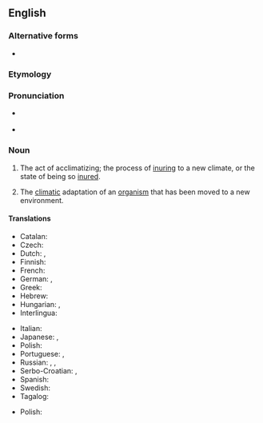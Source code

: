 ==English==
{{wikipedia}}

===Alternative forms===
* {{l|en|acclimatisation}}

===Etymology===
{{suffix|en|acclimatize|ation}}

===Pronunciation===
* {{a|US}} {{IPA|en|/ə.ˌklaɪ.mə.tə.ˈzeɪ.ʃən/}}
* {{audio|en|en-us-acclimatization.ogg|Audio (US)}}

===Noun===
{{en-noun|~}}

# The act of acclimatizing; the process of [[inuring]] to a new climate, or the state of being so [[inure]]d.
# {{lb|en|biology}} The [[climatic]] adaptation of an [[organism]] that has been moved to a new environment.

====Translations====
{{trans-top|the act of acclimatizing}}
* Catalan: {{t|ca|aclimatació|f}}
* Czech: {{t|cs|aklimatizace|f}}
* Dutch: {{t+|nl|acclimatisatie|f}}, {{t+|nl|aanpassing|f}}
* Finnish: {{t+|fi|akklimatisaatio}}
* French: {{t+|fr|acclimatation|f}}
* German: {{t+|de|Eingewöhnung|f}}, {{t+|de|Akklimatisierung|f}}
* Greek: {{t+|el|εγκλιματισμός|m}}
* Hebrew: {{t|he|התאקלמות|tr=hitaqlemut}}
* Hungarian: {{t|hu|akklimatizálás}}, {{t+|hu|akklimatizálódás}}
* Interlingua: {{t|ia|acclimatation}}
{{trans-mid}}
* Italian: {{t+|it|acclimatazione|f}}
* Japanese: {{t+|ja|適応|tr=てきおう, tekiō}}, {{t|ja|順応|tr=じゅんのう, jun'nō}}
* Polish: {{t+|pl|aklimatyzacja|f}}
* Portuguese: {{t|pt|aclimação|f}}, {{t+|pt|aclimatação|f}}
* Russian: {{t+|ru|акклиматиза́ция|f}}, {{t+|ru|акклиматизи́рование|n}}, {{t+|ru|привыка́ние|n}}
* Serbo-Croatian: {{t+|sh|aklimatizacija|f}}, {{t|sh|aklimatiziranje|n}}
* Spanish: {{t+|es|aclimatación|f}}
* Swedish: {{t+|sv|acklimatisering}}
* Tagalog: {{t|tl|sakapanhunan}}
{{trans-bottom}}

{{trans-top|biology}}
{{trans-mid}}
* Polish: {{t+|pl|aklimatyzacja|f}}
{{trans-bottom}}